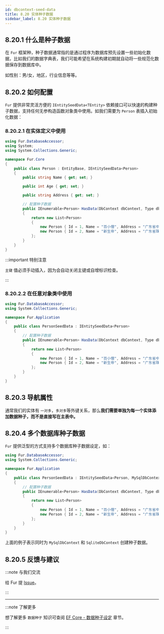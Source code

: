 ```yaml
---
id: dbcontext-seed-data
title: 8.20 实体种子数据
sidebar_label: 8.20 实体种子数据
---
```


## 8.20.1 什么是种子数据

在 `Fur` 框架种，种子数据通常指的是通过程序为数据库预先设置一些初始化数据，比如我们的数据字典表，我们可能希望在系统构建初期就自动将一些规范化数据保存到数据库中。

如性别：男/女，地区，行业信息等等。

## 8.20.2 如何配置

`Fur` 提供非常灵活方便的 `IEntitySeedData<TEntity>` 依赖接口可以快速的构建种子数据，支持任何无参构造函数对象类中使用。如我们需要为 `Person` 表插入初始化数据：

### 8.20.2.1 在实体定义中使用

```cs {7,16-23}
using Fur.DatabaseAccessor;
using System;
using System.Collections.Generic;

namespace Fur.Core
{
    public class Person : EntityBase, IEntitySeedData<Person>
    {
        public string Name { get; set; }

        public int Age { get; set; }

        public string Address { get; set; }

        // 配置种子数据
        public IEnumerable<Person> HasData(DbContext dbContext, Type dbContextLocator)
        {
            return new List<Person>
            {
                new Person { Id = 1, Name = "百小僧", Address = "广东省中山市" },
                new Person { Id = 2, Name = "新生帝", Address = "广东省珠海市" }
            };
        }
    }
}
```

:::important 特别注意

`主键` 值必须手动插入，因为会自动关闭主键或自增标识检查。

:::

### 8.20.2.2 在任意对象类中使用

```cs {6,9-16}
using Fur.DatabaseAccessor;
using System.Collections.Generic;

namespace Fur.Application
{
    public class PersonSeedData : IEntitySeedData<Person>
    {
        // 配置种子数据
        public IEnumerable<Person> HasData(DbContext dbContext, Type dbContextLocator)
        {
            return new List<Person>
            {
                new Person { Id = 1, Name = "百小僧", Address = "广东省中山市" },
                new Person { Id = 2, Name = "新生帝", Address = "广东省珠海市" }
            };
        }
    }
}
```

## 8.20.3 导航属性

通常我们的实体有 `一对多`，`多对多`等外键关系，那么**我们需要单独为每一个实体添加数据种子，而不是直接写在主表中。**

## 8.20.4 多个数据库种子数据

`Fur` 提供泛型的方式支持多个数据库种子数据设定，如：

```cs {6,9-16}
using Fur.DatabaseAccessor;
using System.Collections.Generic;

namespace Fur.Application
{
    public class PersonSeedData : IEntitySeedData<Person, MySqlDbContextLocator, SqliteDbContextLocator>
    {
        // 配置种子数据
        public IEnumerable<Person> HasData(DbContext dbContext, Type dbContextLocator)
        {
            return new List<Person>
            {
                new Person { Id = 1, Name = "百小僧", Address = "广东省中山市" },
                new Person { Id = 2, Name = "新生帝", Address = "广东省珠海市" }
            };
        }
    }
}
```

上面的例子表示同时为 `MySqlDbContext` 和 `SqliteDbContext` 创建种子数据。

## 8.20.5 反馈与建议

:::note 与我们交流

给 Fur 提 [Issue](https://gitee.com/monksoul/Fur/issues/new?issue)。

:::

---

:::note 了解更多

想了解更多 `数据种子` 知识可查阅 [EF Core - 数据种子设定](https://docs.microsoft.com/zh-cn/ef/core/modeling/data-seeding) 章节。

:::